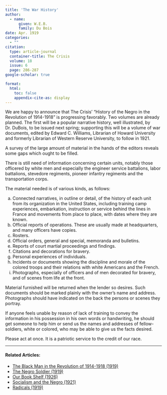```yaml
---
title: 'The War History'
author:
  - name:
      given: W.E.B.
      family: Du Bois
date: Apr. 1919
categories: 
  - ""
citation: 
  type: article-journal
  container-title: The Crisis
  volume: 18
  issue: 6
  page: 286-287
google-scholar: true

format:
  html:
    toc: false
    appendix-cite-as: display
---
```




We are happy to announce that <span class="small-caps">The Crisis'</span> "History of the Negro in the Revolution of 1914-1918" is progressing favorably. Two volumes are already planned. The first will be a popular narrative history, well illustrated, by Dr. DuBois, to be issued next spring; supporting this will be a volume of war documents, edited by Edward C. Williams, Librarian of Howard University and formerly Librarian of Western Reserve University, to follow in 1921. 

A survey of the large amount of material in the hands of the editors reveals some gaps which ought to be filled.

There is still need of information concerning certain units, notably those officered by white men and especially the engineer service battalions, labor battalions, stevedore regiments, pioneer infantry regiments and the transportation corps.

The material needed is of various kinds, as follows:

<ol type="a">
<li> Connected narratives, in outline or detail, of the history of each unit from its organization in the United States, including training camp experiences, embarkation, instruction or service behind the lines in France and movements from place to place, with dates where they are known.   
<li> Official reports of operations. These are usually made at headquarters, and many officers have copies.   
<li> Rosters.   
<li> Official orders, general and special, memoranda and bulletins.   
<li> Reports of court martial proceedings and findings.   
<li> Citations and decorations for bravery.   
<li> Personal experiences of individuals.   
<li> Incidents or documents showing the discipline and morale of the colored troops and their relations with white Americans and the French.   
<li> Photographs, especially of officers and of men decorated for bravery, and of scenes from life at the front.   
</ol>

Material furnished will be returned when the lender so desires. Such documents should be marked plainly with the owner's name and address. Photographs should have indicated on the back the persons or scenes they portray.

If anyone feels unable by reason of lack of training to convey the information in his possession in his own words or handwriting, he should get someone to help him or send us the names and addresses of fellow-soldiers, white or colored, who may be able to give us the facts desired.

Please act at once. It is a patriotic service to the credit of our race.

<!-- Similar articles start here -->
<div  class="clear-wrap"></div>
<hr>
#### Related Articles:

* [The Black Man in the Revolution of 1914-1918 (1919)](/Volumes/17/05/the_black_man_in_the_revolution_of_1914_1918.html)
* [The Negro Soldier (1919)](/Volumes/19/02/negro_soldier.html)
* [Our Book Shelf (1926)](/Volumes/31/03/book_shelf.html)
* [Socialism and the Negro (1921)](/Volumes/22/06/socialism_and_the_negro.html)
* [Radicals (1919)](/Volumes/19/02/radicals.html)

<!-- Similar articles end here -->